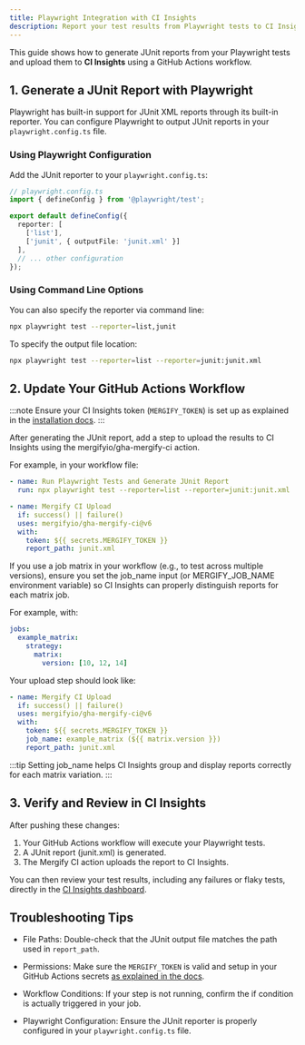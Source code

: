 ```yaml
---
title: Playwright Integration with CI Insights
description: Report your test results from Playwright tests to CI Insights
---
```



<IntegrationLogo src={playwrightLogo} alt="Playwright logo"/>

This guide shows how to generate JUnit reports from your Playwright tests and upload
them to **CI Insights** using a GitHub Actions workflow.

## 1. Generate a JUnit Report with Playwright

Playwright has built-in support for JUnit XML reports through its built-in
reporter. You can configure Playwright to output JUnit reports in your
`playwright.config.ts` file.

### Using Playwright Configuration

Add the JUnit reporter to your `playwright.config.ts`:

```typescript
// playwright.config.ts
import { defineConfig } from '@playwright/test';

export default defineConfig({
  reporter: [
    ['list'],
    ['junit', { outputFile: 'junit.xml' }]
  ],
  // ... other configuration
});
```

### Using Command Line Options

You can also specify the reporter via command line:

```bash
npx playwright test --reporter=list,junit
```

To specify the output file location:

```bash
npx playwright test --reporter=list --reporter=junit:junit.xml
```

## 2. Update Your GitHub Actions Workflow

:::note
Ensure your CI Insights token (`MERGIFY_TOKEN`) is set up as explained in the [installation
docs](/ci-insights#enabling-ci-insights-for-github).
:::

After generating the JUnit report, add a step to upload the results to CI
Insights using the mergifyio/gha-mergify-ci action.

For example, in your workflow file:

```yaml
- name: Run Playwright Tests and Generate JUnit Report
  run: npx playwright test --reporter=list --reporter=junit:junit.xml

- name: Mergify CI Upload
  if: success() || failure()
  uses: mergifyio/gha-mergify-ci@v6
  with:
    token: ${{ secrets.MERGIFY_TOKEN }}
    report_path: junit.xml
```

If you use a job matrix in your workflow (e.g., to test across multiple
versions), ensure you set the job\_name input (or MERGIFY\_JOB\_NAME
environment variable) so CI Insights can properly distinguish reports for each
matrix job.

For example, with:

```yaml
jobs:
  example_matrix:
    strategy:
      matrix:
        version: [10, 12, 14]
```

Your upload step should look like:

```yaml
- name: Mergify CI Upload
  if: success() || failure()
  uses: mergifyio/gha-mergify-ci@v6
  with:
    token: ${{ secrets.MERGIFY_TOKEN }}
    job_name: example_matrix (${{ matrix.version }})
    report_path: junit.xml
```

:::tip
Setting job\_name helps CI Insights group and display reports correctly for each matrix variation.
:::

## 3. Verify and Review in CI Insights

After pushing these changes:

1. Your GitHub Actions workflow will execute your Playwright tests.
2. A JUnit report (junit.xml) is generated.
3. The Mergify CI action uploads the report to CI Insights.

You can then review your test results, including any failures or flaky tests,
directly in the [CI Insights
dashboard](https://dashboard.mergify.com/ci-insights/jobs).

## Troubleshooting Tips

- File Paths: Double-check that the JUnit output file matches the path used in
  `report_path`.

- Permissions: Make sure the `MERGIFY_TOKEN` is valid and setup in your GitHub
  Actions secrets [as explained in the
  docs](\(/ci-insights#enabling-ci-insights-for-github\)).

- Workflow Conditions: If your step is not running, confirm the if condition is
  actually triggered in your job.

- Playwright Configuration: Ensure the JUnit reporter is properly configured
  in your `playwright.config.ts` file.

